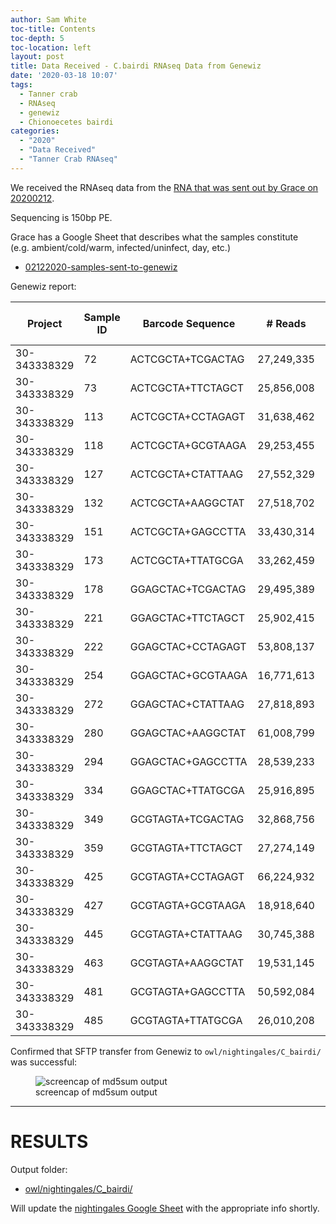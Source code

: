 ```yaml
---
author: Sam White
toc-title: Contents
toc-depth: 5
toc-location: left
layout: post
title: Data Received - C.bairdi RNAseq Data from Genewiz
date: '2020-03-18 10:07'
tags:
  - Tanner crab
  - RNAseq
  - genewiz
  - Chionoecetes bairdi
categories:
  - "2020"
  - "Data Received"
  - "Tanner Crab RNAseq"
---
```

We received the RNAseq data from the [RNA that was sent out by Grace on 20200212](https://grace-ac.github.io/sent-crab-rna-genewiz/).

Sequencing is 150bp PE.

Grace has a Google Sheet that describes what the samples constitute (e.g. ambient/cold/warm, infected/uninfect, day, etc.)

- [02122020-samples-sent-to-genewiz
](https://docs.google.com/spreadsheets/d/1hXMY1rg5qYNTsqvO7PXbRgM7LF06ntEp27N2Efc9gSo/edit?usp=sharing)

Genewiz report:

| Project      | Sample ID | Barcode Sequence  | # Reads    | Yield (Mbases) | Mean Quality Score | % Bases >= 30 |
|--------------|-----------|-------------------|------------|----------------|--------------------|---------------|
| 30-343338329 | 72        | ACTCGCTA+TCGACTAG | 27,249,335 | 8,175          | 34.16              | 85.82         |
| 30-343338329 | 73        | ACTCGCTA+TTCTAGCT | 25,856,008 | 7,757          | 33.87              | 84.36         |
| 30-343338329 | 113       | ACTCGCTA+CCTAGAGT | 31,638,462 | 9,492          | 32.38              | 77.77         |
| 30-343338329 | 118       | ACTCGCTA+GCGTAAGA | 29,253,455 | 8,776          | 33.50              | 82.62         |
| 30-343338329 | 127       | ACTCGCTA+CTATTAAG | 27,552,329 | 8,266          | 33.14              | 81.13         |
| 30-343338329 | 132       | ACTCGCTA+AAGGCTAT | 27,518,702 | 8,256          | 34.86              | 88.87         |
| 30-343338329 | 151       | ACTCGCTA+GAGCCTTA | 33,430,314 | 10,029         | 35.01              | 89.35         |
| 30-343338329 | 173       | ACTCGCTA+TTATGCGA | 33,262,459 | 9,979          | 34.45              | 87.06         |
| 30-343338329 | 178       | GGAGCTAC+TCGACTAG | 29,495,389 | 8,849          | 35.01              | 89.62         |
| 30-343338329 | 221       | GGAGCTAC+TTCTAGCT | 25,902,415 | 7,771          | 34.76              | 88.40         |
| 30-343338329 | 222       | GGAGCTAC+CCTAGAGT | 53,808,137 | 16,142         | 30.90              | 71.11         |
| 30-343338329 | 254       | GGAGCTAC+GCGTAAGA | 16,771,613 | 5,031          | 35.14              | 90.03         |
| 30-343338329 | 272       | GGAGCTAC+CTATTAAG | 27,818,893 | 8,346          | 33.30              | 81.70         |
| 30-343338329 | 280       | GGAGCTAC+AAGGCTAT | 61,008,799 | 18,303         | 30.85              | 70.86         |
| 30-343338329 | 294       | GGAGCTAC+GAGCCTTA | 28,539,233 | 8,562          | 35.12              | 90.04         |
| 30-343338329 | 334       | GGAGCTAC+TTATGCGA | 25,916,895 | 7,775          | 34.98              | 89.39         |
| 30-343338329 | 349       | GCGTAGTA+TCGACTAG | 32,868,756 | 9,861          | 33.53              | 82.69         |
| 30-343338329 | 359       | GCGTAGTA+TTCTAGCT | 27,274,149 | 8,182          | 34.96              | 89.20         |
| 30-343338329 | 425       | GCGTAGTA+CCTAGAGT | 66,224,932 | 19,867         | 29.54              | 65.13         |
| 30-343338329 | 427       | GCGTAGTA+GCGTAAGA | 18,918,640 | 5,676          | 33.31              | 80.87         |
| 30-343338329 | 445       | GCGTAGTA+CTATTAAG | 30,745,388 | 9,224          | 33.07              | 80.83         |
| 30-343338329 | 463       | GCGTAGTA+AAGGCTAT | 19,531,145 | 5,859          | 34.27              | 86.08         |
| 30-343338329 | 481       | GCGTAGTA+GAGCCTTA | 50,592,084 | 15,178         | 31.92              | 75.59         |
| 30-343338329 | 485       | GCGTAGTA+TTATGCGA | 26,010,208 | 7,803          | 34.63              | 87.48         |

Confirmed that SFTP transfer from Genewiz to `owl/nightingales/C_bairdi/` was successful:

![screencap of md5sum output](https://github.com/RobertsLab/sams-notebook/blob/master/images/screencaps/20200318_cbai_rnaseq_genewiz_md5_checks.png?raw=true)


---

# RESULTS

Output folder:

- [owl/nightingales/C_bairdi/](https://owl.fish.washington.edu/nightingales/C_bairdi)

Will update the [nightingales Google Sheet](http://b.link/nightingales) with the appropriate info shortly.
